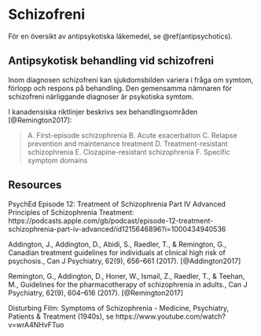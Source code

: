 # Schizofreni {#schizophrenia}

För en översikt av antipsykotiska läkemedel, se \@ref(antipsychotics).

## Antipsykotisk behandling vid schizofreni

Inom diagnosen schizofreni kan sjukdomsbilden variera i fråga om symtom, förlopp och respons på behandling. Den gemensamma nämnaren för schizofreni närliggande diagnoser är psykotiska symtom.

I kanadensiska riktlinjer beskrivs sex behandlingsområden [@Remington2017]: 

> A. First-episode schizophrenia
> B. Acute exacerbation
> C. Relapse prevention and maintenance treatment
> D. Treatment-resistant schizophrenia
> E. Clozapine-resistant schizophrenia
> F. Specific symptom domains



## Resources

PsychEd Episode 12: Treatment of Schizophrenia Part IV Advanced Principles of Schizophrenia Treatment: https://podcasts.apple.com/gb/podcast/episode-12-treatment-schizophrenia-part-iv-advanced/id1215646896?i=1000434940536

Addington, J., Addington, D., Abidi, S., Raedler, T., & Remington, G., Canadian treatment guidelines for individuals at clinical high risk of psychosis., Can J Psychiatry, 62(9), 656–661 (2017).  [@Addington2017]

Remington, G., Addington, D., Honer, W., Ismail, Z., Raedler, T., & Teehan, M., Guidelines for the pharmacotherapy of schizophrenia in adults., Can J Psychiatry, 62(9), 604–616 (2017).  [@Remington2017]

Disturbing Film: Symptoms of Schizophrenia - Medicine, Psychiatry, Patients & Treatment (1940s), se https://www.youtube.com/watch?v=wrA4NHvFTuo
